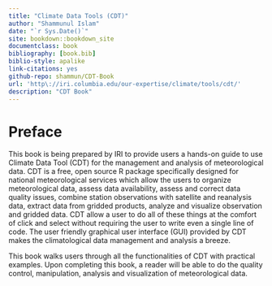 ```yaml
--- 
title: "Climate Data Tools (CDT)"
author: "Shammunul Islam"
date: "`r Sys.Date()`"
site: bookdown::bookdown_site
documentclass: book
bibliography: [book.bib]
biblio-style: apalike
link-citations: yes
github-repo: shammun/CDT-Book
url: 'http\://iri.columbia.edu/our-expertise/climate/tools/cdt/'
description: "CDT Book"
---
```


# Preface {-}

This book is being prepared by IRI to provide users a hands-on guide to use Climate Data Tool (CDT) for the management and analysis of meteorological data. CDT is a free, open source R package specifically designed for national meteorological services which allow the users to organize meteorological data, assess data availability, assess and correct data quality issues, combine station observations with satellite and reanalysis data, extract data from gridded products, analyze and visualize observation and gridded data. CDT allow a user to do all of these things at the comfort of click and select without requiring the user to write even a single line of code. The user friendly graphical user interface (GUI) provided by CDT makes the climatological data management and analysis a breeze.

This  book walks users through all the functionalities of CDT with practical examples. Upon completing this book, a reader will be able to do the quality control, manipulation, analysis and visualization of meteorological data.